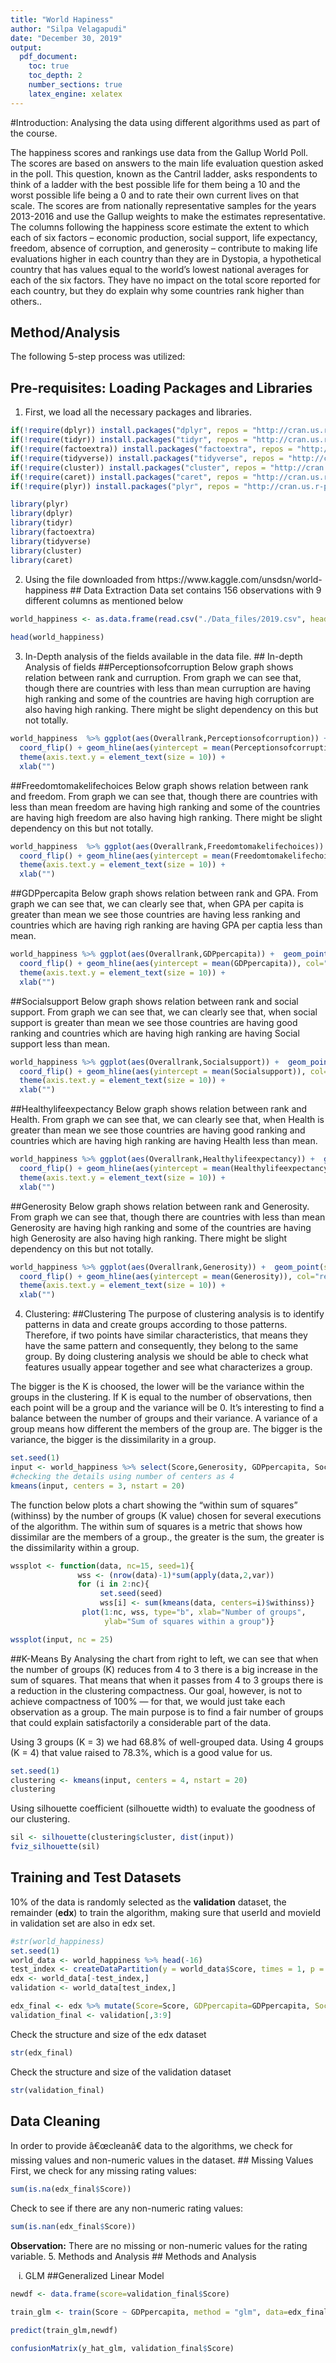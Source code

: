 ```yaml
---
title: "World Hapiness"
author: "Silpa Velagapudi"
date: "December 30, 2019"
output:
  pdf_document:
    toc: true
    toc_depth: 2
    number_sections: true
    latex_engine: xelatex
---
```

#Introduction:
Analysing the data using different algorithms used as part of the course.

The happiness scores and rankings use data from the Gallup World Poll. The scores are based on answers to the main life evaluation question asked in the poll. This question, known as the Cantril ladder, asks respondents to think of a ladder with the best possible life for them being a 10 and the worst possible life being a 0 and to rate their own current lives on that scale. The scores are from nationally representative samples for the years 2013-2016 and use the Gallup weights to make the estimates representative. The columns following the happiness score estimate the extent to which each of six factors – economic production, social support, life expectancy, freedom, absence of corruption, and generosity – contribute to making life evaluations higher in each country than they are in Dystopia, a hypothetical country that has values equal to the world’s lowest national averages for each of the six factors. They have no impact on the total score reported for each country, but they do explain why some countries rank higher than others.. 

## Method/Analysis
The following 5-step process was utilized:

\begin{enumerate}
\item Data Extraction
\item In-depth Analysis of the Data
\item Using clustering method for analysis
\end{enumerate}

## Pre-requisites: Loading Packages and Libraries
1. First, we load all the necessary packages and libraries.

```r
if(!require(dplyr)) install.packages("dplyr", repos = "http://cran.us.r-project.org")
if(!require(tidyr)) install.packages("tidyr", repos = "http://cran.us.r-project.org")
if(!require(factoextra)) install.packages("factoextra", repos = "http://cran.us.r-project.org")
if(!require(tidyverse)) install.packages("tidyverse", repos = "http://cran.us.r-project.org")
if(!require(cluster)) install.packages("cluster", repos = "http://cran.us.r-project.org")
if(!require(caret)) install.packages("caret", repos = "http://cran.us.r-project.org")
if(!require(plyr)) install.packages("plyr", repos = "http://cran.us.r-project.org")

library(plyr)
library(dplyr)
library(tidyr)
library(factoextra)
library(tidyverse)
library(cluster)
library(caret)
```
2. Using the file downloaded from https://www.kaggle.com/unsdsn/world-happiness
## Data Extraction
Data set contains 156 observations with 9 different columns as mentioned below
\begin{enumerate}
\item Overallrank
\item Country
\item Score
\item GDPCapita
\item Socialsupport
\item Healthylifeexpectancy
\item Freedomtomakelifechoices
\item Generosity
\item Perceptionsofcorruption
\end{enumerate}
```r
world_happiness <- as.data.frame(read.csv("./Data_files/2019.csv", header=TRUE))
                              
head(world_happiness)

``` 
3. In-Depth analysis of the fields available in the data file.
## In-depth Analysis of fields
##Perceptionsofcorruption
Below graph shows relation between rank and curruption. From graph we can see that, though there are countries with less than mean curruption are having high ranking and some of the countries are having high corruption are also having high ranking. There might be slight dependency on this but not totally.
```r
world_happiness  %>% ggplot(aes(Overallrank,Perceptionsofcorruption)) +  geom_point(stat="identity") +
  coord_flip() + geom_hline(aes(yintercept = mean(Perceptionsofcorruption)), col="red", lwd=2, lty=2) +
  theme(axis.text.y = element_text(size = 10)) +
  xlab("")

```
##Freedomtomakelifechoices
Below graph shows relation between rank and freedom. From graph we can see that, though there are countries with less than mean freedom are having high ranking and some of the countries are having high freedom are also having high ranking. There might be slight dependency on this but not totally.
```r
world_happiness  %>% ggplot(aes(Overallrank,Freedomtomakelifechoices)) +  geom_point(stat="identity") +
  coord_flip() + geom_hline(aes(yintercept = mean(Freedomtomakelifechoices)), col="red", lwd=2, lty=2) +
  theme(axis.text.y = element_text(size = 10)) +
  xlab("")

```
##GDPpercapita
Below graph shows relation between rank and GPA. From graph we can see that, we can clearly see that, when GPA per capita is greater than mean we see those countries are having less ranking and countries which are having righ ranking are having GPA per captia less than mean.
```r
world_happiness %>% ggplot(aes(Overallrank,GDPpercapita)) +  geom_point(stat="identity") +
  coord_flip() + geom_hline(aes(yintercept = mean(GDPpercapita)), col="red", lwd=2, lty=2) +
  theme(axis.text.y = element_text(size = 10)) +
  xlab("")

```
##Socialsupport
Below graph shows relation between rank and social support. From graph we can see that, we can clearly see that, when social support is greater than mean we see those countries are having good ranking and countries which are having high ranking are having Social support less than mean.
```r
world_happiness %>% ggplot(aes(Overallrank,Socialsupport)) +  geom_point(stat="identity") +
  coord_flip() + geom_hline(aes(yintercept = mean(Socialsupport)), col="red", lwd=2, lty=2) +
  theme(axis.text.y = element_text(size = 10)) +
  xlab("")

```
##Healthylifeexpectancy
Below graph shows relation between rank and Health. From graph we can see that, we can clearly see that, when Health is greater than mean we see those countries are having good ranking and countries which are having high ranking are having Health less than mean.
```r
world_happiness %>% ggplot(aes(Overallrank,Healthylifeexpectancy)) +  geom_point(stat="identity") +
  coord_flip() + geom_hline(aes(yintercept = mean(Healthylifeexpectancy)), col="red", lwd=2, lty=2) +
  theme(axis.text.y = element_text(size = 10)) +
  xlab("")

```
##Generosity
Below graph shows relation between rank and Generosity. From graph we can see that, though there are countries with less than mean Generosity are having high ranking and some of the countries are having high Generosity are also having high ranking. There might be slight dependency on this but not totally.
```r
world_happiness %>% ggplot(aes(Overallrank,Generosity)) +  geom_point(stat="identity") +
  coord_flip() + geom_hline(aes(yintercept = mean(Generosity)), col="red", lwd=2, lty=2) +
  theme(axis.text.y = element_text(size = 10)) +
  xlab("")

```
4. Clustering:
##Clustering
The purpose of clustering analysis is to identify patterns in data and create groups according to those patterns. Therefore, if two points have similar characteristics, that means they have the same pattern and consequently, they belong to the same group. By doing clustering analysis we should be able to check what features usually appear together and see what characterizes a group.

The bigger is the K is choosed, the lower will be the variance within the groups in the clustering. If K is equal to the number of observations, then each point will be a group and the variance will be 0. It’s interesting to find a balance between the number of groups and their variance. A variance of a group means how different the members of the group are. The bigger is the variance, the bigger is the dissimilarity in a group.


```r
set.seed(1)
input <- world_happiness %>% select(Score,Generosity, GDPpercapita, Socialsupport, Healthylifeexpectancy, Freedomtomakelifechoices, Perceptionsofcorruption)
#checking the details using number of centers as 4
kmeans(input, centers = 3, nstart = 20)
```

The function below plots a chart showing the “within sum of squares” (withinss) by the number of groups (K value) chosen for several executions of the algorithm. The within sum of squares is a metric that shows how dissimilar are the members of a group., the greater is the sum, the greater is the dissimilarity within a group.
```r
wssplot <- function(data, nc=15, seed=1){
               wss <- (nrow(data)-1)*sum(apply(data,2,var))
               for (i in 2:nc){
                    set.seed(seed)
                    wss[i] <- sum(kmeans(data, centers=i)$withinss)}
                plot(1:nc, wss, type="b", xlab="Number of groups",
                     ylab="Sum of squares within a group")}

wssplot(input, nc = 25)
```
##K-Means
By Analysing the chart from right to left, we can see that when the number of groups (K) reduces from 4 to 3 there is a big increase in the sum of squares. That means that when it passes from 4 to 3 groups there is a reduction in the clustering compactness. Our goal, however, is not to achieve compactness of 100% — for that, we would just take each observation as a group. The main purpose is to find a fair number of groups that could explain satisfactorily a considerable part of the data.

Using 3 groups (K = 3) we had 68.8% of well-grouped data. Using 4 groups (K = 4) that value raised to 78.3%, which is a good value for us.
```r
set.seed(1)
clustering <- kmeans(input, centers = 4, nstart = 20)
clustering
```
Using silhouette coefficient (silhouette width) to evaluate the goodness of our clustering.
```r
sil <- silhouette(clustering$cluster, dist(input))
fviz_silhouette(sil)

```

## Training and Test Datasets
10% of the data is randomly selected as the **validation** dataset, the remainder (**edx**) to train the algorithm, making sure that userId and movieId in validation set are also in edx set.
```r
#str(world_happiness)
set.seed(1)
world_data <- world_happiness %>% head(-16)
test_index <- createDataPartition(y = world_data$Score, times = 1, p = 0.2, list = FALSE)
edx <- world_data[-test_index,]
validation <- world_data[test_index,]

edx_final <- edx %>% mutate(Score=Score, GDPpercapita=GDPpercapita, Socialsupport=Socialsupport, Healthylifeexpectancy=Healthylifeexpectancy,Freedomtomakelifechoices=Freedomtomakelifechoices, Generosity=Generosity, Perceptionsofcorruption=Perceptionsofcorruption ) %>% select(Score, GDPpercapita, Socialsupport, Healthylifeexpectancy, Freedomtomakelifechoices, Generosity, Perceptionsofcorruption)
validation_final <- validation[,3:9]

```
Check the structure and size of the edx dataset
```r
str(edx_final)
```
Check the structure and size of the validation dataset
```r
str(validation_final)
```

## Data Cleaning
In order to provide â€œcleanâ€ data to the algorithms, we check for missing values and non-numeric values in the dataset.
## Missing Values
First, we check for any missing rating values:
```r
sum(is.na(edx_final$Score))
```
Check to see if there are any non-numeric rating values:
```r
sum(is.nan(edx_final$Score))
```

**Observation:** There are no missing or non-numeric values for the rating variable.
5. Methods and Analysis
## Methods and Analysis

i. GLM
##Generalized Linear Model


```r
newdf <- data.frame(score=validation_final$Score)

train_glm <- train(Score ~ GDPpercapita, method = "glm", data=edx_final)

predict(train_glm,newdf)

confusionMatrix(y_hat_glm, validation_final$Score)

```



